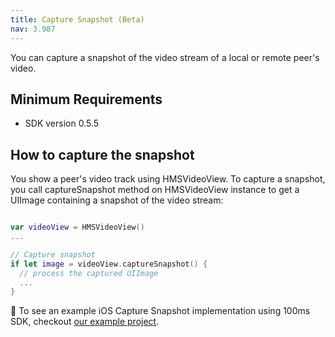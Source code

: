 ```yaml
---
title: Capture Snapshot (Beta)
nav: 3.987
---
```


You can capture a snapshot of the video stream of a local or remote peer's video.

## Minimum Requirements

-   SDK version 0.5.5

## How to capture the snapshot

You show a peer's video track using HMSVideoView. To capture a snapshot, you call captureSnapshot method on HMSVideoView instance to get a UIImage containing a snapshot of the video stream:

```swift

var videoView = HMSVideoView()
...

// Capture snapshot
if let image = videoView.captureSnapshot() {
  // process the captured UIImage
  ...
}
  ```

👀 To see an example iOS Capture Snapshot implementation using 100ms SDK, checkout [our example project](https://github.com/100mslive/100ms-ios-sdk/tree/main/Example).
